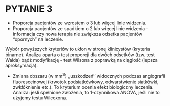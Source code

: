 # PYTANIE 3

\textcolor{red}{Kryteria drugoplanowe oceny skuteczności leczenia:}

- Proporcja pacjentów ze wzrostem o  3 lub więcej linie widzenia.
- Proporcja pacjentów ze spadkiem o 2 lub więcej linie widzenia - informacja czy nowa terapia nie zwiększa odsetka pacjentów "opornych" na leczenie.

Wybór powyższych kryteriów to ukłon w stronę klinicystów (kryteria binarne). Analiza oparta o test proporcji dla dwóch odsetków (tzw. test Walda) bądź modyfikację - test Wilsona z poprawką na ciągłość (lepsza aproksymacja).

- Zmiana obszaru (w mm$^2$) ,,uszkodzeń'' widocznych podczas angiografii fluoresceinowej (krwotok podsiatkówkowy, odwarstwienie siatkówki, zwkłóknienie etc.).
To kryterium ocenia efekt biologiczny leczenia. Analiza: jeśli spełnione założenia, to 1-czynnikowa ANOVA, jeśli nie to użyjemy testu Wilcoxona.

